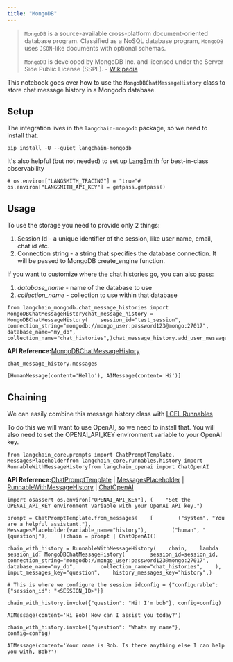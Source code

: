 ```yaml
---
title: "MongoDB"
---
```


> `MongoDB` is a source-available cross-platform document-oriented database program. Classified as a NoSQL database program, `MongoDB` uses `JSON`-like documents with optional schemas.
>
> `MongoDB` is developed by MongoDB Inc. and licensed under the Server Side Public License (SSPL). - [Wikipedia](https://en.wikipedia.org/wiki/MongoDB)

This notebook goes over how to use the `MongoDBChatMessageHistory` class to store chat message history in a Mongodb database.

## Setup

The integration lives in the `langchain-mongodb` package, so we need to install that.

```
pip install -U --quiet langchain-mongodb
```

It's also helpful (but not needed) to set up [LangSmith](https://smith.langchain.com/) for best-in-class observability

```
# os.environ["LANGSMITH_TRACING"] = "true"# os.environ["LANGSMITH_API_KEY"] = getpass.getpass()
```

## Usage

To use the storage you need to provide only 2 things:

1. Session Id - a unique identifier of the session, like user name, email, chat id etc.
2. Connection string - a string that specifies the database connection. It will be passed to MongoDB create\_engine function.

If you want to customize where the chat histories go, you can also pass:

1. *database\_name* - name of the database to use
2. *collection\_name* - collection to use within that database

```
from langchain_mongodb.chat_message_histories import MongoDBChatMessageHistorychat_message_history = MongoDBChatMessageHistory(    session_id="test_session",    connection_string="mongodb://mongo_user:password123@mongo:27017",    database_name="my_db",    collection_name="chat_histories",)chat_message_history.add_user_message("Hello")chat_message_history.add_ai_message("Hi")
```

**API Reference:**[MongoDBChatMessageHistory](https://python.langchain.com/api_reference/mongodb/chat_message_histories/langchain_mongodb.chat_message_histories.MongoDBChatMessageHistory.html)

```
chat_message_history.messages
```

```
[HumanMessage(content='Hello'), AIMessage(content='Hi')]
```

## Chaining

We can easily combine this message history class with [LCEL Runnables](/oss/how_to/message_history)

To do this we will want to use OpenAI, so we need to install that. You will also need to set the OPENAI\_API\_KEY environment variable to your OpenAI key.

```
from langchain_core.prompts import ChatPromptTemplate, MessagesPlaceholderfrom langchain_core.runnables.history import RunnableWithMessageHistoryfrom langchain_openai import ChatOpenAI
```

**API Reference:**[ChatPromptTemplate](https://python.langchain.com/api_reference/core/prompts/langchain_core.prompts.chat.ChatPromptTemplate.html) | [MessagesPlaceholder](https://python.langchain.com/api_reference/core/prompts/langchain_core.prompts.chat.MessagesPlaceholder.html) | [RunnableWithMessageHistory](https://python.langchain.com/api_reference/core/runnables/langchain_core.runnables.history.RunnableWithMessageHistory.html) | [ChatOpenAI](https://python.langchain.com/api_reference/openai/chat_models/langchain_openai.chat_models.base.ChatOpenAI.html)

```
import osassert os.environ["OPENAI_API_KEY"], (    "Set the OPENAI_API_KEY environment variable with your OpenAI API key.")
```

```
prompt = ChatPromptTemplate.from_messages(    [        ("system", "You are a helpful assistant."),        MessagesPlaceholder(variable_name="history"),        ("human", "{question}"),    ])chain = prompt | ChatOpenAI()
```

```
chain_with_history = RunnableWithMessageHistory(    chain,    lambda session_id: MongoDBChatMessageHistory(        session_id=session_id,        connection_string="mongodb://mongo_user:password123@mongo:27017",        database_name="my_db",        collection_name="chat_histories",    ),    input_messages_key="question",    history_messages_key="history",)
```

```
# This is where we configure the session idconfig = {"configurable": {"session_id": "<SESSION_ID>"}}
```

```
chain_with_history.invoke({"question": "Hi! I'm bob"}, config=config)
```

```
AIMessage(content='Hi Bob! How can I assist you today?')
```

```
chain_with_history.invoke({"question": "Whats my name"}, config=config)
```

```
AIMessage(content='Your name is Bob. Is there anything else I can help you with, Bob?')
```
